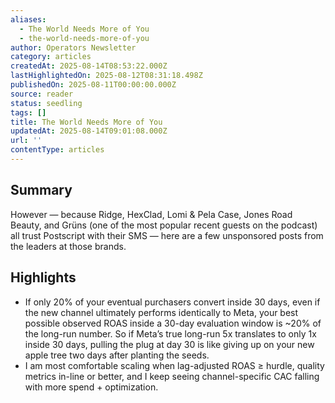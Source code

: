 ```yaml
---
aliases:
  - The World Needs More of You
  - the-world-needs-more-of-you
author: Operators Newsletter
category: articles
createdAt: 2025-08-14T08:53:22.000Z
lastHighlightedOn: 2025-08-12T08:31:18.498Z
publishedOn: 2025-08-11T00:00:00.000Z
source: reader
status: seedling
tags: []
title: The World Needs More of You
updatedAt: 2025-08-14T09:01:08.000Z
url: ''
contentType: articles
---
```

## Summary

However — because Ridge, HexClad, Lomi & Pela Case, Jones Road Beauty, and Grüns (one of the most popular recent guests on the podcast) all trust Postscript with their SMS — here are a few unsponsored posts from the leaders at those brands.

## Highlights

- If only 20% of your eventual purchasers convert inside 30 days, even if the new channel ultimately performs identically to Meta, your best possible observed ROAS inside a 30-day evaluation window is ~20% of the long-run number.
  So if Meta’s true long-run 5x translates to only 1x inside 30 days, pulling the plug at day 30 is like giving up on your new apple tree two days after planting the seeds.
- I am most comfortable scaling when lag-adjusted ROAS ≥ hurdle, quality metrics in-line or better, and I keep seeing channel-specific CAC falling with more spend + optimization.
